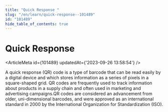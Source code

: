 ```yaml
---
title: "Quick Response "
slug: "/en/learn/quick-response--101489"
id: "101489"
hide_table_of_contents: true
---
```



# Quick Response 

<ArticleMeta id={101489} updatedAt={'2023-09-26 13:58:54'} />
<div className='border-solid border-b border-t-0 my-4 border-[var(--ifm-color-gray-300)]' />

A quick response (QR) code is a type of barcode that can be read easily by a digital device and which stores information as a series of pixels in a square-shaped grid. QR codes are frequently used to track information about products in a supply chain and often used in marketing and advertising campaigns.QR codes are considered an advancement from older, uni-dimensional barcodes, and were approved as an international standard in 2000 by the International Organization for Standardization (ISO).
